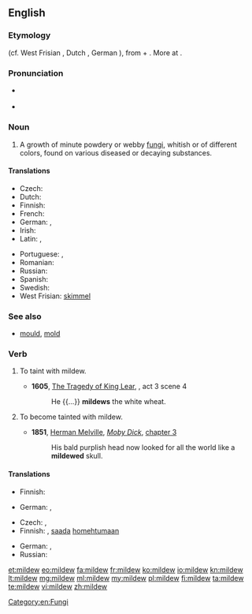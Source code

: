 ==English==

===Etymology===
{{etyl|ang|en}} {{term/t|ang|meledēaw||honeydew}} (cf. West Frisian {{term|moaldau|lang=fy}}, Dutch {{term|meeldauw|lang=nl}}, German {{term|Mehltau|lang=de}}), from {{etyl|gem-pro|en}} {{term/t|gem-pro|*mili||honey}} + {{term/t|gem-pro|*dawwō||dew}}. More at {{l|en|dew}}.

===Pronunciation===
* {{a|UK}} {{IPA|/ˈmɪl.djuː/}}
* {{a|US}} {{IPA|/ˈmɪl.d(j)u/}}

===Noun===
{{en-noun|-}}

# A growth of minute powdery or webby [[Fungi|fungi]], whitish or of different colors, found on various diseased or decaying substances.

====Translations====
{{trans-top|growth of minute fungi}}
* Czech: {{t+|cs|plíseň|f}}
* Dutch: {{t+|nl|schimmel|m}}
* Finnish: {{t+|fi|home}}
* French: {{t+|fr|mildiou|m}}
* German: {{t+|de|Mehltau|m}}, {{t+|de|Schimmel|m}}
* Irish: {{t|ga|caonach liath|m}}
* Latin: {{t-|la|aurūgō|f}},  {{t-|la|rōbīgō|f}}
{{trans-mid}}
* Portuguese: {{t-|pt|míldio|m}}, {{t|pt|mofo|m}}
* Romanian: {{t+|ro|mucegai}}
* Russian: {{t+|ru|плесень|f|tr=plésen'}}
* Spanish: {{t+|es|moho|m}}
* Swedish: {{t-|sv|mjöldagg}}
* West Frisian: [[skimmel]]
{{trans-bottom}}

===See also===
* [[mould]], [[mold]]

===Verb===
{{en-verb}}

# {{context|transitive|lang=en}} To taint with mildew.
#* '''1605''', [[s:The Tragedy of King Lear|The Tragedy of King Lear]], {{w|William Shakespeare}}, act 3 scene 4
#*: He {{...}} '''mildews''' the white wheat.
# {{context|intransitive|lang=en}} To become tainted with mildew.
#*'''1851''', [[w:Herman Melville|Herman Melville]], ''[[w:Moby Dick|Moby Dick]]'', [[s:Moby-Dick/Chapter 3|chapter 3]]
#*:His bald purplish head now looked for all the world like a '''mildewed''' skull.
 
====Translations====
{{trans-top|to taint with mildew}}
* Finnish: {{t-|fi|homehduttaa}}
{{trans-mid}}
* German: {{t+|de|schimmeln}}, {{t+|de|verschimmeln}}
{{trans-bottom}}

{{trans-top|to become tainted with mildew}}
* Czech: {{t-|cs|zplesnivět}},  {{t-|cs|plesnivět}}
* Finnish: {{t-|fi|homehtua}}, [[saada]] [[homehtua|homehtumaan]]
{{trans-mid}}
* German: {{t+|de|verschimmeln}}, {{t+|de|schimmeln}}
* Russian: {{t+|ru|плесневеть|tr=plesnevétʼ}} {{impf}}
{{trans-bottom}}

[[Category:en:Fungi]]

[[et:mildew]]
[[eo:mildew]]
[[fa:mildew]]
[[fr:mildew]]
[[ko:mildew]]
[[io:mildew]]
[[kn:mildew]]
[[lt:mildew]]
[[mg:mildew]]
[[ml:mildew]]
[[my:mildew]]
[[pl:mildew]]
[[fi:mildew]]
[[ta:mildew]]
[[te:mildew]]
[[vi:mildew]]
[[zh:mildew]]